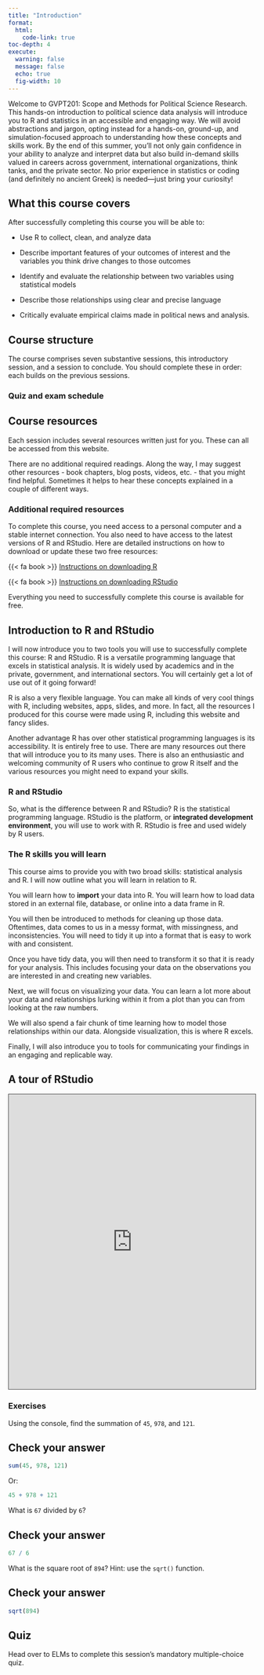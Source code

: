 ```yaml
---
title: "Introduction"
format:
  html:
    code-link: true
toc-depth: 4
execute: 
  warning: false
  message: false
  echo: true
  fig-width: 10
---
```


Welcome to GVPT201: Scope and Methods for Political Science Research. This hands-on introduction to political science data analysis will introduce you to R and statistics in an accessible and engaging way. We will avoid abstractions and jargon, opting instead for a hands-on, ground-up, and simulation-focused approach to understanding how these concepts and skills work. By the end of this summer, you’ll not only gain confidence in your ability to analyze and interpret data but also build in-demand skills valued in careers across government, international organizations, think tanks, and the private sector. No prior experience in statistics or coding (and definitely no ancient Greek) is needed—just bring your curiosity!

## What this course covers

After successfully completing this course you will be able to:

-   Use R to collect, clean, and analyze data

-   Describe important features of your outcomes of interest and the variables you think drive changes to those outcomes

-   Identify and evaluate the relationship between two variables using statistical models

-   Describe those relationships using clear and precise language

-   Critically evaluate empirical claims made in political news and analysis.

## Course structure

The course comprises seven substantive sessions, this introductory session, and a session to conclude. You should complete these in order: each builds on the previous sessions.

### Quiz and exam schedule

## Course resources

Each session includes several resources written just for you. These can all be accessed from this website. 

There are no additional required readings. Along the way, I may suggest other resources - book chapters, blog posts, videos, etc. - that you might find helpful. Sometimes it helps to hear these concepts explained in a couple of different ways.

### Additional required resources

To complete this course, you need access to a personal computer and a stable internet connection. You also need to have access to the latest versions of R and RStudio. Here are detailed instructions on how to download or update these two free resources:

{{< fa book >}} [Instructions on downloading R](https://r4ds.hadley.nz/intro#r)

{{< fa book >}} [Instructions on downloading RStudio](https://r4ds.hadley.nz/intro#rstudio)

Everything you need to successfully complete this course is available for free.

## Introduction to R and RStudio

I will now introduce you to two tools you will use to successfully complete this course: R and RStudio. R is a versatile programming language that excels in statistical analysis. It is widely used by academics and in the private, government, and international sectors. You will certainly get a lot of use out of it going forward!

R is also a very flexible language. You can make all kinds of very cool things with R, including websites, apps, slides, and more. In fact, all the resources I produced for this course were made using R, including this website and fancy slides.

Another advantage R has over other statistical programming languages is its accessibility. It is entirely free to use. There are many resources out there that will introduce you to its many uses. There is also an enthusiastic and welcoming community of R users who continue to grow R itself and the various resources you might need to expand your skills.

### R and RStudio

So, what is the difference between R and RStudio? R is the statistical programming language. RStudio is the platform, or **integrated development environment**, you will use to work with R. RStudio is free and used widely by R users.

### The R skills you will learn

This course aims to provide you with two broad skills: statistical analysis and R. I will now outline what you will learn in relation to R.

You will learn how to **import** your data into R. You will learn how to load data stored in an external file, database, or online into a data frame in R.

You will then be introduced to methods for cleaning up those data. Oftentimes, data comes to us in a messy format, with missingness, and inconsistencies. You will need to tidy it up into a format that is easy to work with and consistent.

Once you have tidy data, you will then need to transform it so that it is ready for your analysis. This includes focusing your data on the observations you are interested in and creating new variables.

Next, we will focus on visualizing your data. You can learn a lot more about your data and relationships lurking within it from a plot than you can from looking at the raw numbers.

We will also spend a fair chunk of time learning how to model those relationships within our data. Alongside visualization, this is where R excels.

Finally, I will also introduce you to tools for communicating your findings in an engaging and replicable way.

## A tour of RStudio

<iframe src="https://umd.hosted.panopto.com/Panopto/Pages/Embed.aspx?id=16ee65c7-1484-4bee-9a75-b24300c0fc5a&amp;autoplay=false&amp;offerviewer=true&amp;showtitle=true&amp;showbrand=true&amp;captions=false&amp;start=0&amp;interactivity=all" height="600px" width="100%" style="border: 1px solid #464646;" allowfullscreen allow="autoplay" aria-label="Panopto Embedded Video Player" aria-description="Tour of RStudio">

</iframe>

### Exercises

Using the console, find the summation of `45`, `978`, and `121`.

::: {.callout-note collapse="true"}
## Check your answer

```r
sum(45, 978, 121)
```

Or:

```r
45 + 978 + 121
```
:::

What is `67` divided by `6`?

::: {.callout-note collapse="true"}
## Check your answer

```r
67 / 6
```
:::

What is the square root of `894`? Hint: use the `sqrt()` function.

::: {.callout-note collapse="true"}
## Check your answer

```r
sqrt(894)
```
:::

## Quiz

Head over to ELMs to complete this session's mandatory multiple-choice quiz.
